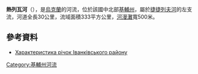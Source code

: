 {{No footnotes|time=2015-09-22T02:05:12+00:00}}
'''熱列瓦河'''（{{lang-uk|Жерева}}），是[[烏克蘭|烏克蘭]]的河流，位於該國中北部[[基輔州|基輔州]]，屬於[[捷捷列夫河|捷捷列夫河]]的左支流，河道全長30公里，流域面積333平方公里，[[河漫灘|河漫灘]]寬500米。

==參考資料==
* [http://ivankiv-forever.at.ua/load/1-1-0-2 Характеристика річок Іванківського району] {{Wayback|url=http://ivankiv-forever.at.ua/load/1-1-0-2 |date=20181117192724 }}

{{DEFAULTSORT:Жерева}}
[[Category:基輔州河流|Category:基輔州河流]]


{{Ukraine-river-stub}}